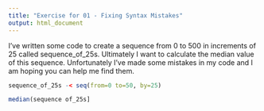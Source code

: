 ```yaml
---
title: "Exercise for 01 - Fixing Syntax Mistakes"
output: html_document
---
```


I’ve written some code to create a sequence from 0 to 500 in increments of 25 called sequence_of_25s.  Ultimately I want to calculate the median value of this sequence.  Unfortunately I’ve made some mistakes in my code and I am hoping you can help me find them.


```r

sequence_of_25s -< seq(from=0 to=50, by=25)

```

```r

median(sequence of_25s]

```


